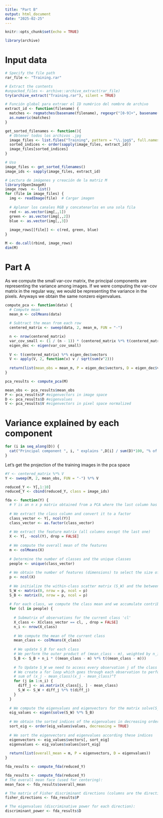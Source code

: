 ```yaml
---
title: "Part B"
output: html_document
date: "2025-02-25"
---
```


```r
knitr::opts_chunk$set(echo = TRUE)
```

```r
library(archive)
```


# Input data

```r
# Specify the file path
rar_file <- "Training.rar"

# Extract the contents
#unpacked_files <- archive::archive_extract(rar_file)
try(archive_extract("Training.rar"), silent = TRUE)
```


```r
# Función global para extraer el ID numérico del nombre de archivo
extract_id <- function(filename) {
  matches <- regmatches(basename(filename), regexpr("[0-9]+", basename(filename)))
  as.numeric(matches)
}

get_sorted_filenames <- function(){
  # Obtener todos los archivos .jpg
  image_files <- list.files("Training", pattern = "\\.jpg$", full.names = TRUE)
  sorted_indices <- order(sapply(image_files, extract_id))
  image_files[sorted_indices]
}

# Uso
image_files <- get_sorted_filenames()
image_ids <- sapply(image_files, extract_id)

# Lectura de imágenes y creación de la matriz M
library(OpenImageR)
image_rows  <- list()
for (file in image_files) {
  img <- readImage(file)  # Cargar imagen
  
  # Aplanar los canales RGB y concatenarlos en una sola fila
  red <- as.vector(img[,,1])
  green <- as.vector(img[,,2])
  blue <- as.vector(img[,,3])
  
  image_rows[[file]] <- c(red, green, blue)
}

M <- do.call(rbind, image_rows)
dim(M)

```
# Part A

As we compute the small var-cov matrix, the principal components are representing the variance among images. If we were computing the var-cov matrix in the regular way, we would be representing the variance in the pixels. Anyways we obtain the same nonzero eigenvalues.

```r
compute_pca <- function(data) {
  # Compute mean
  mean_m <- colMeans(data)
  
  # Subtract the mean from each row
  centered_matrix <- sweep(data, 2, mean_m, FUN = "-")

  n <- nrow(centered_matrix)
  var_cov_small <- (1 / (n - 1)) * (centered_matrix %*% t(centered_matrix))
  eigen_dec <- eigen(var_cov_small)
  
  V <- t(centered_matrix) %*% eigen_dec$vectors
  V <- apply(V, 2, function(v) v / sqrt(sum(v^2)))
  
  return(list(mean_obs = mean_m, P = eigen_dec$vectors, D = eigen_dec$values, V=V))
}

pca_results <- compute_pca(M)

mean_obs <- pca_results$mean_obs
P <- pca_results$P #eigenvectors in image space
D <- pca_results$D #eigenvalues
V <- pca_results$V #eigenvectors in pixel space normalized
```

# Variance explained by each component
```r
for (i in seq_along(D)) {
  cat("Principal component ", i, " explains ",D[i] / sum(D)*100, "% of the variance.\n")
}
```


Let's get the projection of the training images in the pca space

```r
#Y <- centered_matrix %*% V
Y <- sweep(M, 2, mean_obs, FUN = "-") %*% V

```

```r
reduced_Y <- Y[,1:10]
reduced_Y <- cbind(reduced_Y, class = image_ids)
```

```r
fda <- function(Y) {
  # Y is an n x p matrix obtained from a PCA where the last column has to contain the class.
  
  # We extract the class column and convert it to a factor
  class_vector <- Y[, ncol(Y)]
  class_vector <- as.factor(class_vector)
  
  # We extract the feature matrix (all columns except the last one)
  X <- Y[, -ncol(Y), drop = FALSE]
  
  # We compute the overall mean of the features
  m <- colMeans(X)
  
  # Determine the number of classes and the unique classes
  people <- unique(class_vector)
  
  # We obtain the number of features (dimensions) to select the size of S_W and S_B
  p <- ncol(X)
  
  # We initialize the within-class scatter matrix (S_W) and the between-class scatter matrix (S_B)
  S_W <- matrix(0, nrow = p, ncol = p)
  S_B <- matrix(0, nrow = p, ncol = p)
  
  # For each class, we compute the class mean and we accumulate contributions to S_B and S_W
  for (cl in people) {
    
    # Submatrix of observations for the current class 'cl'
    X_class <- X[class_vector == cl, , drop = FALSE]
    n_i <- nrow(X_class)
    
    # We compute the mean of the current class
    mean_class <- colMeans(X_class)
    
    # We update S_B for each class
    # We perform the outer product of (mean_class - m), weighted by n_i
    S_B <- S_B + n_i * ((mean_class - m) %*% t((mean_class - m)))
    
    # To Update S_W we need to access every observation j of the class one by one
    # We create a for loop which goes through each observation to perform the
    # sum of (x_j - mean_class)(x_j - mean_class)^T
    for (j in 1:n_i) {
      diff_j <- as.matrix(X_class[j, ] - mean_class)
      S_W <- S_W + diff_j %*% t(diff_j)
    }
  }
  
  # We compute the eigenvalues and eigenvectors for the matrix solve(S_W) %*% S_B
  eig_values <- eigen(solve(S_W) %*% S_B)
  
  # We obtain the sorted indices of the eigenvalues in decreasing order
  sort_eig <- order(eig_values$values, decreasing = TRUE)
  
  # We sort the eigenvectors and eigenvalues according these indices
  eigenvectors <- eig_values$vectors[, sort_eig]
  eigenvalues <- eig_values$values[sort_eig]
  
  return(list(overall_mean = m, P = eigenvectors, D = eigenvalues))
}
```


```r
fda_results <- compute_fda(reduced_Y)
```

```r
fda_results <- compute_fda(reduced_Y)
# The overall mean face (used for centering):
mean_face <- fda_results$overall_mean

# The matrix of Fisher discriminant directions (columns are the directions):
fisher_directions <- fda_results$P

# The eigenvalues (discriminative power for each direction):
discriminant_power <- fda_results$D
```


